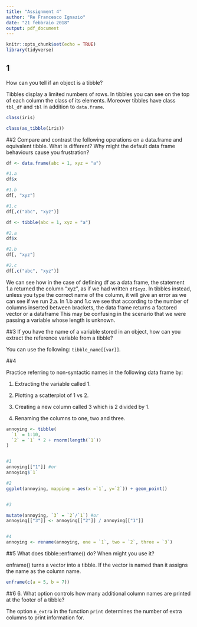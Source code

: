 ```yaml
---
title: "Assignment 4"
author: "Re Francesco Ignazio"
date: "21 febbraio 2018"
output: pdf_document
---
```


```r
knitr::opts_chunk$set(echo = TRUE)
library(tidyverse)
```

## 1
 How can you tell if an object is a tibble? 


Tibbles display a limited numbers of rows. In tibbles you can see on the top of each column the class of its elements. Moreover tibbles have class `tbl_df`  and `tbl` in addition to `data.frame`.

```r

class(iris)

class(as_tibble(iris))


```



##2
Compare and contrast the following operations on a data.frame and equivalent tibble. What is different? Why might the default data frame behaviours cause you frustration?

```r
df <- data.frame(abc = 1, xyz = "a")

#1.a
df$x

#1.b
df[, "xyz"]

#1.c
df[,c("abc", "xyz")]

df <- tibble(abc = 1, xyz = "a")

#2.a
df$x

#2.b
df[, "xyz"]

#2.c
df[,c("abc", "xyz")]
```

We can see how in the case of defining df as a data.frame, the statement
1.a returned the column "xyz", as if we had written `` df$xyz``. 
In tibbles instead, unless you type the correct name of the column, it will 
give an error as we can see if we run 2.a. In 1.b and 1.c we see that according to the number of columns inserted between brackets, the data frame returns a factored vector or a dataframe  This may be confusing in the scenario that we were passing a variable whose length is unknown.

##3
If you have the name of a variable stored in an object, how can you extract the
reference variable from a tibble?

You can use the following: ```tibble_name[[var]]```.


##4

Practice referring to non-syntactic names in the following data frame by:

   1) Extracting the variable called 1.

   2) Plotting a scatterplot of 1 vs 2.

   3) Creating a new column called 3 which is 2 divided by 1.

   4) Renaming the columns to one, two and three.

```r

annoying <- tibble(
  `1` = 1:10,
  `2` = `1` * 2 + rnorm(length(`1`))
)


#1
annoying[["1"]] #or
annoying$`1`

#2
ggplot(annoying, mapping = aes(x =`1`, y=`2`)) + geom_point()


#3

mutate(annoying, `3` = `2`/`1`) #or
annoying[["3"]] <- annoying[["2"]] / annoying[["1"]]


#4
annoying <- rename(annoying, one = `1`, two = `2`, three = `3`)

```

##5
What does tibble::enframe() do? When might you use it?

enframe() turns a vector into a tibble. If the vector is named than it assigns the name as the column name.

```r

enframe(c(a = 5, b = 7))

```


##6 
 6. What option controls how many additional column names are printed at the footer of a tibble?


The option ```n_extra``` in the function ```print``` determines the number of extra columns to print information for.